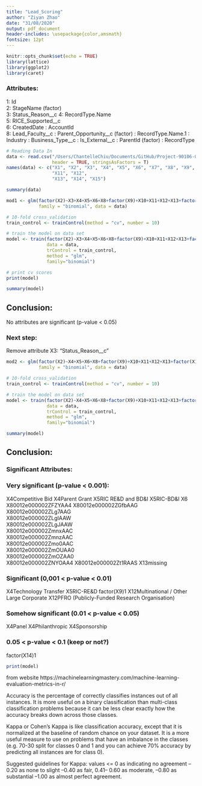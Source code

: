 ```yaml
---
title: "Lead_Scoring"
author: "Ziyan Zhao"
date: "31/08/2020"
output: pdf_document
header-includes: \usepackage{color,amsmath}
fontsize: 12pt
---
```


```r
knitr::opts_chunk$set(echo = TRUE)
library(lattice)
library(ggplot2)
library(caret)
```

### Attributes:
1: Id	
2: StageName (factor)	
3: Status_Reason__c	
4: RecordType.Name	
5: RICE_Supported__c	
6: CreatedDate
\newline 7: AccountId	
8: Lead_Faculty__c
\newline 9: Parent_Opportunity__c (factor) 
\newline 10: RecordType.Name.1 
\newline 11: Industry 
\newline 12: Business_Type__c 
\newline 13: Is_External__c 
\newline 14: ParentId (factor) 
\newline 15: RecordType


```r
# Reading Data In
data <- read.csv("/Users/ChantelleChiu/Documents/GitHub/Project-90106-G28/Chantelle/cleaned_2.csv",
                 header = TRUE, stringsAsFactors = T)
names(data) <- c("X1", "X2", "X3", "X4", "X5", "X6", "X7", "X8", "X9", "X10",
                 "X11", "X12",
                 "X13", "X14", "X15") 

summary(data)
```


```r
mod1 <- glm(factor(X2)~X3+X4+X5+X6+X8+factor(X9)+X10+X11+X12+X13+factor(X14)+X15, 
            family = "binomial", data = data)
```


```r
# 10-fold cross_validation
train_control <- trainControl(method = "cv", number = 10)

# train the model on data set
model <- train(factor(X2)~X3+X4+X5+X6+X8+factor(X9)+X10+X11+X12+X13+factor(X14)+X15,
               data = data,
               trControl = train_control,
               method = "glm",
               family="binomial")

# print cv scores
print(model)

summary(model)
```
## Conclusion:
No attributes are significant (p-value < 0.05)

### Next step:
Remove attribute X3: "Status_Reason__c"

```r
mod2 <- glm(factor(X2)~X4+X5+X6+X8+factor(X9)+X10+X11+X12+X13+factor(X14)+X15, 
            family = "binomial", data = data)
```

```r
# 10-fold cross_validation
train_control <- trainControl(method = "cv", number = 10)

# train the model on data set
model <- train(factor(X2)~X4+X5+X6+X8+factor(X9)+X10+X11+X12+X13+factor(X14)+X15,
               data = data,
               trControl = train_control,
               method = "glm",
               family="binomial")
```

```r
summary(model)
```
## Conclusion:
### Significant Attributes:

### Very significant (p-value < 0.001): 
  X4Competitive Bid
  \newline X4Parent Grant
  \newline X5RIC RE&D and BD&I
  \newline X5RIC-BD&I
  \newline X6
  \newline X80012e000002ZFZYAA4
  \newline X80012e000002ZGfbAAG         
  X80012e000002ZLg7AAG         
  X80012e000002ZLgIAAW         
  X80012e000002ZLgJAAW         
  X80012e000002ZmnxAAC         
  X80012e000002ZmnzAAC          
  X80012e000002Zmo0AAC         
  X80012e000002ZmOUAA0         
  X80012e000002ZmOZAA0         
  X80012e000002ZNYOAA4 
  X80012e000002Zt1RAAS
  X13missing
  
### Significant (0,001 < p-value < 0.01)
  X4Technology Transfer
  \newline X5RIC-RE&D
  \newline factor(X9)1
  \newline X12Multinational / Other Large Corporate
  \newline X12PFRO (Publicly-Funded Research Organisation)
  
### Somehow significant (0.01 < p-value < 0.05)
  X4Panel
  \newline X4Philanthropic
  \newline X4Sponsorship
  
### 0.05 < p-value < 0.1 (keep or not?)
  factor(X14)1

```r
print(model)
```

from website
https://machinelearningmastery.com/machine-learning-evaluation-metrics-in-r/

Accuracy is the percentage of correctly classifies instances out of all instances. It is more useful on a binary classification than multi-class classification problems because it can be less clear exactly how the accuracy breaks down across those classes.

Kappa or Cohen’s Kappa is like classification accuracy, except that it is normalized at the baseline of random chance on your dataset. It is a more useful measure to use on problems that have an imbalance in the classes (e.g. 70-30 split for classes 0 and 1 and you can achieve 70% accuracy by predicting all instances are for class 0).

Suggested guidelines for Kappa:
\newline values <= 0 as indicating no agreement 
\newline 0.01–0.20 as none to slight
\newline 0.21–0.40 as fair, 0.41– 0.60 as moderate,
\newline 0.61–0.80 as substantial
\newline 0.81–1.00 as almost perfect agreement.
